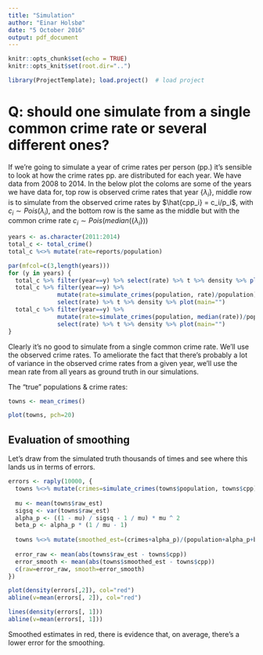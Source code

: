 ```yaml
---
title: "Simulation"
author: "Einar Holsbø"
date: "5 October 2016"
output: pdf_document
---
```


```r
knitr::opts_chunk$set(echo = TRUE)
knitr::opts_knit$set(root.dir="..")
```
```r
library(ProjectTemplate); load.project()  # load project
```
# Q: should one simulate from a single common crime rate or several different ones?
If we're going to simulate a year of crime rates per person (pp.) it's sensible 
to look at how the crime rates pp. are distributed for each year. We have
data from 2008 to 2014. In the below plot the coloms are some of the years we have data for,
top row is observed crime rates that year $\{\lambda_i\}$, 
middle row is to simulate from the observed crime rates by 
$\hat{cpp_i} = c_i/p_i$, with $c_i \sim Pois(\lambda_i)$, and the bottom row is
the same as the middle but with the common crime rate $c_i \sim Pois(median(\{\lambda_i\}))$
```r
years <- as.character(2011:2014)
total_c <- total_crime() 
total_c %<>% mutate(rate=reports/population)

par(mfcol=c(3,length(years)))
for (y in years) {
  total_c %>% filter(year==y) %>% select(rate) %>% t %>% density %>% plot(main="")
  total_c %>% filter(year==y) %>% 
              mutate(rate=simulate_crimes(population, rate)/population) %>%
              select(rate) %>% t %>% density %>% plot(main="")
  total_c %>% filter(year==y) %>% 
              mutate(rate=simulate_crimes(population, median(rate))/population) %>%
              select(rate) %>% t %>% density %>% plot(main="")
}
```

Clearly it's no good to simulate from a single common crime rate. We'll use the
observed crime rates. To ameliorate the fact that there's probably a lot of variance
in the observed crime rates from a given year, we'll use the mean rate from all years
as ground truth in our simulations.

The "true" populations & crime rates:

```r
towns <- mean_crimes()

plot(towns, pch=20)
```

## Evaluation of smoothing
Let's draw from the simulated truth thousands of times and see where this lands
us in terms of errors.
```r
errors <- raply(10000, {
  towns %<>% mutate(crimes=simulate_crimes(towns$population, towns$cpp), raw_est=crimes/population)
  
  mu <- mean(towns$raw_est)
  sigsq <- var(towns$raw_est)
  alpha_p <- ((1 - mu) / sigsq - 1 / mu) * mu ^ 2
  beta_p <- alpha_p * (1 / mu - 1)
  
  towns %<>% mutate(smoothed_est=(crimes+alpha_p)/(population+alpha_p+beta_p))
  
  error_raw <- mean(abs(towns$raw_est - towns$cpp))
  error_smooth <- mean(abs(towns$smoothed_est - towns$cpp))
  c(raw=error_raw, smooth=error_smooth)
})

plot(density(errors[,2]), col="red")
abline(v=mean(errors[, 2]), col="red")

lines(density(errors[, 1]))
abline(v=mean(errors[, 1]))
```
Smoothed estimates in red, there is evidence that, on average, there's 
a lower error for the smoothing. 


